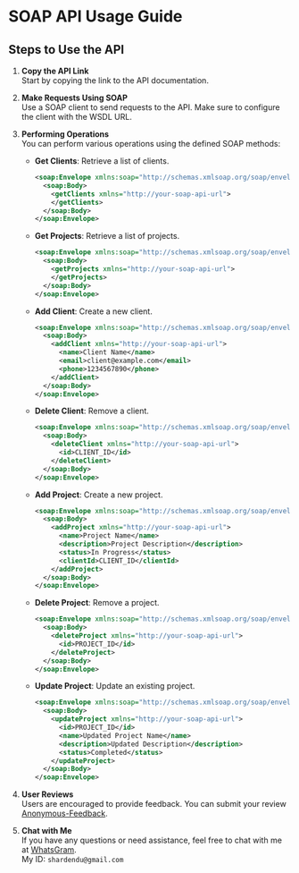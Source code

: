 # SOAP API Usage Guide

## Steps to Use the API

1. **Copy the API Link**  
   Start by copying the link to the API documentation.

2. **Make Requests Using SOAP**  
   Use a SOAP client to send requests to the API. Make sure to configure the client with the WSDL URL.

3. **Performing Operations**  
   You can perform various operations using the defined SOAP methods:

   - **Get Clients**: Retrieve a list of clients.
     ```xml
     <soap:Envelope xmlns:soap="http://schemas.xmlsoap.org/soap/envelope/">
       <soap:Body>
         <getClients xmlns="http://your-soap-api-url">
         </getClients>
       </soap:Body>
     </soap:Envelope>
     ```

   - **Get Projects**: Retrieve a list of projects.
     ```xml
     <soap:Envelope xmlns:soap="http://schemas.xmlsoap.org/soap/envelope/">
       <soap:Body>
         <getProjects xmlns="http://your-soap-api-url">
         </getProjects>
       </soap:Body>
     </soap:Envelope>
     ```

   - **Add Client**: Create a new client.
     ```xml
     <soap:Envelope xmlns:soap="http://schemas.xmlsoap.org/soap/envelope/">
       <soap:Body>
         <addClient xmlns="http://your-soap-api-url">
           <name>Client Name</name>
           <email>client@example.com</email>
           <phone>1234567890</phone>
         </addClient>
       </soap:Body>
     </soap:Envelope>
     ```

   - **Delete Client**: Remove a client.
     ```xml
     <soap:Envelope xmlns:soap="http://schemas.xmlsoap.org/soap/envelope/">
       <soap:Body>
         <deleteClient xmlns="http://your-soap-api-url">
           <id>CLIENT_ID</id>
         </deleteClient>
       </soap:Body>
     </soap:Envelope>
     ```

   - **Add Project**: Create a new project.
     ```xml
     <soap:Envelope xmlns:soap="http://schemas.xmlsoap.org/soap/envelope/">
       <soap:Body>
         <addProject xmlns="http://your-soap-api-url">
           <name>Project Name</name>
           <description>Project Description</description>
           <status>In Progress</status>
           <clientId>CLIENT_ID</clientId>
         </addProject>
       </soap:Body>
     </soap:Envelope>
     ```

   - **Delete Project**: Remove a project.
     ```xml
     <soap:Envelope xmlns:soap="http://schemas.xmlsoap.org/soap/envelope/">
       <soap:Body>
         <deleteProject xmlns="http://your-soap-api-url">
           <id>PROJECT_ID</id>
         </deleteProject>
       </soap:Body>
     </soap:Envelope>
     ```

   - **Update Project**: Update an existing project.
     ```xml
     <soap:Envelope xmlns:soap="http://schemas.xmlsoap.org/soap/envelope/">
       <soap:Body>
         <updateProject xmlns="http://your-soap-api-url">
           <id>PROJECT_ID</id>
           <name>Updated Project Name</name>
           <description>Updated Description</description>
           <status>Completed</status>
         </updateProject>
       </soap:Body>
     </soap:Envelope>
     ```

4. **User Reviews**  
   Users are encouraged to provide feedback. You can submit your review [Anonymous-Feedback](https://shardendu-mishra-secret-message-application.vercel.app/u/ShardenduMishra22).

5. **Chat with Me**  
   If you have any questions or need assistance, feel free to chat with me at [WhatsGram](https://whatsgram-jm9c.onrender.com/).  
   My ID: `shardendu@gmail.com`

